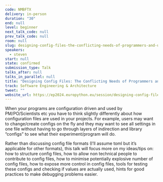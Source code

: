 ```yaml
---
code: NMBFTX
delivery: in-person
duration: "30"
end: null
level: beginner
next_talk_code: null
prev_talk_code: null
room: null
slug: designing-config-files-the-conflicting-needs-of-programmers-and-users
speakers:
  - steven
start: null
state: confirmed
submission_type: Talk
talks_after: null
talks_in_parallel: null
title: "Designing Config Files: The Conflicting Needs of Programmers and Users"
track: Software Engineering & Architecture
tweet: ""
website_url: https://ep2024.europython.eu/session/designing-config-files-the-conflicting-needs-of-programmers-and-users
---
```


When your programs are configuration driven and used by PM/PO/Scientists etc you
have to think slightly differently about how configuration files are used in
your projects. For example, users may want to change/create configs on the fly
and they may want to see all settings in one file without having to go through
layers of indirection and library “configs” to see what their experiment/program
will do.

Rather than discussing config file formats (I’ll assume toml but it’s applicable
for other formats), this talk will focus more on my ideas/tips on: how to
structure config files, how to allow non technical people to contribute to
config files, how to minimise potentially explosive number of config files, how
to expose more control in config files, tools for testing these configs and
checking if values are actually used, hints for good practices to make debugging
problems easier.
